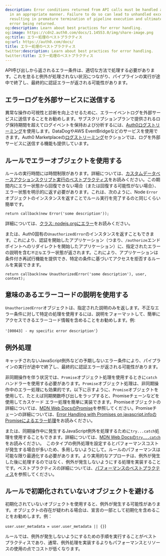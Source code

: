 ```yaml
---
description: Error conditions returned from API calls must be handled and processed
  in an appropriate manner. Failure to do so can lead to unhandled exception situations,
  resulting in premature termination of pipeline execution and ultimately in an authentication
  error being returned.
og:description: Learn about best practices for error handling.
og:image: https://cdn2.auth0.com/docs/1.14553.0/img/share-image.png
og:title: エラー処理のベストプラクティス
og:url: https://auth0.com/docs/
title: エラー処理のベストプラクティス
twitter:description: Learn about best practices for error handling.
twitter:title: エラー処理のベストプラクティス
---
```


API呼び出しから返されるエラー条件は、適切な方法で処理する必要があります。これを怠ると例外が処理されない状況につながり、パイプラインの実行が途中で終了し、最終的に認証エラーが返される可能性があります。

## エラーログを外部サービスに送信する

異常な操作の可視性と診断を向上させるために、エラーイベントログを外部サービスに送信することをお勧めします。サブスクリプションプランで提供されるログ保持期間を超えてログイベントを保持および分析するには、[Auth0ログストリーミング](/monitor-auth0/streams)を使用します。DataDogやAWS EventBridgeなどのサービスを使用できます。Auth0 Marketplaceの[ログストリーミング](https://marketplace.auth0.com/features/log-streaming)セクションでは、ログを外部サービスに送信する機能も提供しています。

## ルールでエラーオブジェクトを使用する

ルールの実行時間には時間制限があります。詳細については、[カスタムデータベースアクションスクリプト実行のベストプラクティス](/custom-database-connections-scripts/execution)をお読みください。この期間内にエラー状態から回復できない場合（または回復する可能性がない場合）、エラー状態を明示的に返す必要があります。これは、次のように、Node `Error`オブジェクトのインスタンスを返すことでルール実行を完了するのと同じくらい簡単です。

`return callback(new Error('some description'));`

詳細については、[クラス: nodejs.orgにエラー](https://nodejs.org/api/errors.html#errors_class_error)をお読みください。

または、Auth0固有の`UnauthorizedError`のインスタンスを返すこともできます。これにより、認証を開始したアプリケーション（つまり、`/authorize`エンドポイントへのリダイレクトを開始したアプリケーション）に、指定されたエラーの説明を含む`不正な`エラー状態が返されます。これにより、アプリケーションは条件付き再試行機能を提供でき、特定の条件に基づいてアクセスを拒否するルールを実装できます。

`return callback(new UnauthorizedError('some description'), user, context);`

## 意味のあるエラーコードの説明を使用する

`UnauthorizedError`オブジェクトは、指定された説明のみを返します。不正なエラー条件に対して特定の処理を使用するには、説明をフォーマットして、簡単にアクセスできるエラーコード情報を含めることをお勧めします。例:

`'[00043] - my specific error description'`）

## 例外処理

キャッチされないJavaScript例外などの予期しないエラー条件により、パイプラインの実行が途中で終了し、最終的に認証エラーが返される可能性があります。

非同期操作を伴う状況では、`Promise`オブジェクト処理を使用するときに`catch`ハンドラーを使用する必要があります。`Promise`オブジェクト処理は、非同期操作中のエラー処理にも効果的です。以下に示すように、`Promise`オブジェクトを使用して、たとえば同期関数呼び出しをラップすると、Promiseチェーンなどを使用してカスケード エラー処理を簡単に実装できます。Promiseオブジェクトの詳細については、[MDN Web DocsのPromise](https://developer.mozilla.org/en-US/docs/Web/JavaScript/Reference/Global_Objects/Promise)を参照してください。Promiseチェーンの詳細については、[Error Handling with Promises on javascript.infoのPromiseによるエラー処理](https://javascript.info/promise-error-handling)をお読みください。



または、同期操作中に発生するJavaScript例外を処理するために`try...catch`処理を使用することもできます。詳細については、[MDN Web Docsの`try...catch`](https://developer.mozilla.org/en-US/docs/Web/JavaScript/Reference/Statements/try...catch)をお読みください。` `このタイプの例外処理を設定するとパフォーマンスコストが発生する場合が多いため、多用しないようにして。ルールのパフォーマンスは可能な限り最適化する必要があります。より実用的なアプローチは、例外が発生した後に処理するのではなく、例外が発生しないようにする処理を実装することです。ベストプラクティスの詳細については、[パフォーマンスのベストプラクティス](/not-found/70zpztJMDHy4q0bwO4Xzgn/performance-best-practices)を参照してください。

## ルールで初期化されていないオブジェクトを避ける

初期化されていないオブジェクトを使用すると、例外が発生する可能性があります。オブジェクトの存在が疑われる場合は、宣言の一部として初期化を含めることをお勧めします。例：

`user.user_metadata = user.user_metadata || {}`)

ルールでは、例外が発生しないようにするための手順を実行することがベストプラクティスであり、通常、例外処理を実装するよりもパフォーマンスとリソースの使用の点でコストが低くなります。